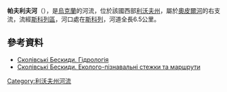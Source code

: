'''帕夫利夫河'''（{{lang-uk|Павлів}}），是[[烏克蘭|烏克蘭]]的河流，位於該國西部[[利沃夫州|利沃夫州]]，屬於[[奧皮爾河|奧皮爾河]]的右支流，流經[[斯科列區|斯科列區]]，河口處在[[斯科列|斯科列]]，河道全長6.5公里。

==參考資料==
* [http://skole.org.ua/gidrologia.html Сколівські Бескиди. Гідрологія] {{Wayback|url=http://skole.org.ua/gidrologia.html |date=20200805161452 }}
* [http://skole.org.ua/marshrut.html Сколівські Бескиди. Еколого-пізнавальні стежки та маршрути] {{Wayback|url=http://skole.org.ua/marshrut.html |date=20210121202212 }}

{{DEFAULTSORT:Павлів}}
[[Category:利沃夫州河流|Category:利沃夫州河流]]


{{Ukraine-river-stub}}